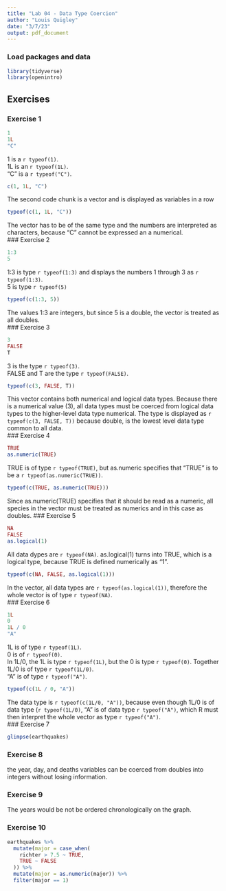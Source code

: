 ```yaml
---
title: "Lab 04 - Data Type Coercion"
author: "Louis Quigley"
date: "3/7/23"
output: pdf_document
---
```


### Load packages and data

```r
library(tidyverse)
library(openintro)
```

## Exercises

### Exercise 1

```r
1
1L
"C"
```
1 is a `r typeof(1)`.  
1L is an `r typeof(1L)`.  
"C" is a `r typeof("C")`.  
```r
c(1, 1L, "C")
```
The second code chunk is a vector and is displayed as variables in a row
```r
typeof(c(1, 1L, "C"))
```
The vector has to be of the same type and the numbers are interpreted as characters, because "C" cannot be expressed an a numerical.  
### Exercise 2

```r
1:3
5
```
1:3 is type `r typeof(1:3)` and displays the numbers 1 through 3 as `r typeof(1:3)`.  
5 is type `r typeof(5)`
```r
typeof(c(1:3, 5))
```
The values 1:3 are integers, but since 5 is a double, the vector is treated as all doubles.  
### Exercise 3

```r
3 
FALSE
T
```
3 is the type `r typeof(3)`.  
FALSE and T are the type `r typeof(FALSE)`.
```r
typeof(c(3, FALSE, T))
```
This vector contains both numerical and logical data types. Because there is a numerical value (3), all data types must be coerced from logical data types to the higher-level data type numerical. The type is displayed as `r typeof(c(3, FALSE, T))` because double, is the lowest level data type common to all data.  
### Exercise 4

```r
TRUE
as.numeric(TRUE)
```
TRUE is of type `r typeof(TRUE)`, but as.numeric specifies that "TRUE" is to be a `r typeof(as.numeric(TRUE))`.  
```r
typeof(c(TRUE, as.numeric(TRUE)))
```
Since as.numeric(TRUE) specifies that it should be read as a numeric, all species in the vector must be treated as numerics and in this case as doubles. 
### Exercise 5

```r
NA
FALSE
as.logical(1)
```
All data dypes are `r typeof(NA)`. as.logical(1) turns into TRUE, which is a logical type, because TRUE is defined numerically as "1".
```r
typeof(c(NA, FALSE, as.logical(1)))
```
In the vector, all data types are `r typeof(as.logical(1))`, therefore the whole vector is of type `r typeof(NA)`.  
### Exercise 6

```r
1L
0
1L / 0
"A"
```
1L is of type `r typeof(1L)`.  
0 is of `r typeof(0)`.  
In 1L/0, the 1L is type `r typeof(1L)`, but the 0 is type `r typeof(0)`. Together 1L/0 is of type `r typeof(1L/0)`.  
"A" is of type `r typeof("A")`.  
```r
typeof(c(1L / 0, "A"))
```
The data type is `r typeof(c(1L/0, "A"))`, because even though 1L/0 is of data type (`r typeof(1L/0)`, "A" is of data type `r typeof("A")`, which R must then interpret the whole vector as type `r typeof("A")`.  
### Exercise 7

```r
glimpse(earthquakes)
```


### Exercise 8

the year, day, and deaths variables can be coerced from doubles into integers without losing information. 

### Exercise 9

The years would be not be ordered chronologically on the graph. 

### Exercise 10

```r
earthquakes %>% 
  mutate(major = case_when(
    richter > 7.5 ~ TRUE,
    TRUE ~ FALSE
  )) %>% 
  mutate(major = as.numeric(major)) %>% 
  filter(major == 1)
```